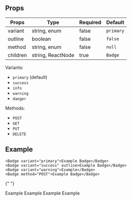 
## Props

| Props    | Type              | Required | Default   |
| -------- | ----------------- | -------- | --------- |
| variant  | string, enum      | false    | `primary` |
| outline  | boolean           | false    | `false`   |
| method   | string, enum      | false    | `null`    |
| children | string, ReactNode | true     | `Badge`   |

Variants:

- `primary` (default)
- `success`
- `info`
- `warning`
- `danger`

Methods:

- `POST`
- `GET`
- `PUT`
- `DELETE`

## Example

```tsx filename="Badge"
<Badge variant="primary">Example Badge</Badge>
<Badge variant="success" outline>Example Badge</Badge>
<Badge variant="warning">Example</Badge>
<Badge method="POST">Example Badge</Badge>
```

{" "}

<Badge variant="primary">Example</Badge>
<Badge variant="success" outline>
  Example
</Badge>
<Badge variant="info">Example</Badge>
<Badge method="PUT">Example</Badge>
